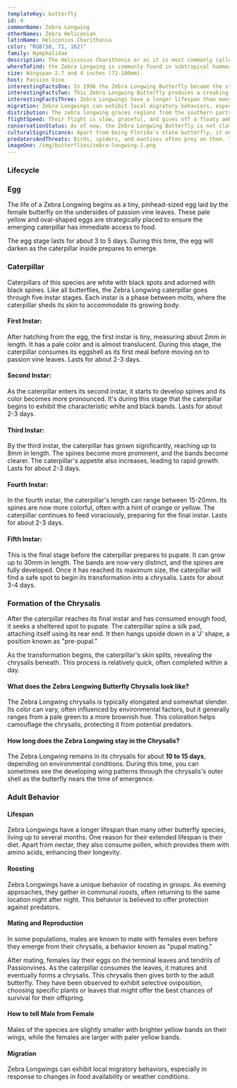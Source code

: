 ---
templateKey: butterfly
id: 4
commonName: Zebra Longwing
otherNames: Zebra Heliconian
latinName: Heliconius Charithonia
color: "RGB(58, 71, 162)"
family: Nymphalidae
description: The Heliconius Charithonia or as it is most commonly called the Zebra Longwing is a neotropical butterfly known for its black elongated wings with striking yellow stripes. The underside of the wings has a similar pattern but is paler in color and features several small red spots near its narrow body.
whereToFind: the Zebra Longwing is commonly found in subtropical hammocks, forest margins, shrubby thickets, and adjacent open areas. It's also a regular sight in many butterfly gardens, suburban yards, and parks.
size: Wingspan 2.7 and 4 inches (72-100mm).
host: Passion Vine
interestingFactsOne: In 1996 the Zebra Longwing Butterfly became the state butterfly of Florida.
interestingFactsTwo: This Zebra Longwing Butterfly produces a creaking sound if disturbed by wiggling its body.
interestingFactsThree: Zebra Longwings have a longer lifespan than many other butterfly species, living up to several months. One reason for their extended lifespan is their diet. Apart from nectar, they also consume pollen, which provides them with amino acids, enhancing their longevity.
migration: Zebra Longwings can exhibit local migratory behaviors, especially in response to changes in food availability or weather conditions.
distribution: The zebra longwing graces regions from the southern parts of the United States down to Central America.
flightSpeed: Their flight is slow, graceful, and gives off a floaty ambiance.
conservationStatus: As of now, the Zebra Longwing Butterfly is not classified as endangered or threatened.
culturalSignificance: Apart from being Florida's state butterfly, it enjoys celebration in various butterfly festivals and educational sessions.
predatorsAndThreats: Birds, spiders, and mantises often prey on them. The striking black and white pattern of the Zebra Longwing serves as a warning to potential predators. They are unpalatable due to toxins they accumulate from their larval host plants, the passion vines.
imageOne: /img/butterflies/zebra-longwing-1.png
---
<h3>Lifecycle</h3>

<h3>Egg</h3>
<p style={{maxWidth: "700px"}}>The life of a Zebra Longwing begins as a tiny, pinhead-sized egg laid by the female butterfly on the undersides of passion vine leaves. These pale yellow and oval-shaped eggs are strategically placed to ensure the emerging caterpillar has immediate access to food.</p>
<p style={{maxWidth: "700px"}}>The egg stage lasts for about 3 to 5 days. During this time, the egg will darken as the caterpillar inside prepares to emerge.</p>

<h3>Caterpillar</h3>
<p style={{maxWidth: "800px"}}>Caterpillars of this species are white with black spots and adorned with black spines. Like all butterflies, the Zebra Longwing caterpillar goes through five instar stages. Each instar is a phase between molts, where the caterpillar sheds its skin to accommodate its growing body.</p>
<div className= "flex wrap" >
<div className="col-6">
<h4>First Instar:</h4>
<p>After hatching from the egg, the first instar is tiny, measuring about 2mm in length. It has a pale color and is almost translucent. During this stage, the caterpillar consumes its eggshell as its first meal before moving on to passion vine leaves. Lasts for about 2-3 days.</p>
</div>
<div className="col-6">
<h4>Second Instar:</h4>
<p>As the caterpillar enters its second instar, it starts to develop spines and its color becomes more pronounced. It's during this stage that the caterpillar begins to exhibit the characteristic white and black bands. Lasts for about 2-3 days.</p>
</div>

<div className= "col-6">
<h4>Third Instar:</h4>
<p>By the third instar, the caterpillar has grown significantly, reaching up to 8mm in length. The spines become more prominent, and the bands become clearer. The caterpillar's appetite also increases, leading to rapid growth. Lasts for about 2-3 days.</p>

</div>
<div className= "col-6">
<h4>Fourth Instar:</h4>
<p>In the fourth instar, the caterpillar's length can range between 15-20mm. Its spines are now more colorful, often with a hint of orange or yellow. The caterpillar continues to feed voraciously, preparing for the final instar. Lasts for about 2-3 days.</p>

</div>
<div >
<h4>Fifth Instar:</h4>
<p>This is the final stage before the caterpillar prepares to pupate. It can grow up to 30mm in length. The bands are now very distinct, and the spines are fully developed. Once it has reached its maximum size, the caterpillar will find a safe spot to begin its transformation into a chrysalis. Lasts for about 3-4 days.</p>

</div>

</div>

<h3>Formation of the Chrysalis</h3>
<p>After the caterpillar reaches its final instar and has consumed enough food, it seeks a sheltered spot to pupate. The caterpillar spins a silk pad, attaching itself using its rear end. It then hangs upside down in a 'J' shape, a position known as "pre-pupal."</p>
<p>As the transformation begins, the caterpillar's skin splits, revealing the chrysalis beneath. This process is relatively quick, often completed within a day.</p>

<h4>What does the Zebra Longwing Butterfly Chrysalis look like?</h4>
<p>The Zebra Longwing chrysalis is typically elongated and somewhat slender. Its color can vary, often influenced by environmental factors, but it generally ranges from a pale green to a more brownish hue. This coloration helps camouflage the chrysalis, protecting it from potential predators.</p>

<h4>How long does the Zebra Longwing stay in the Chrysalis?</h4>
<p>The Zebra Longwing remains in its chrysalis for about <strong>10 to 15 days</strong>, depending on environmental conditions. During this time, you can sometimes see the developing wing patterns through the chrysalis's outer shell as the butterfly nears the time of emergence.</p>

<h3>Adult Behavior</h3>

<h4>Lifespan</h4>
<p>Zebra Longwings have a longer lifespan than many other butterfly species, living up to several months. One reason for their extended lifespan is their diet. Apart from nectar, they also consume pollen, which provides them with amino acids, enhancing their longevity.</p>

<h4>Roosting</h4>
<p>Zebra Longwings have a unique behavior of roosting in groups. As evening approaches, they gather in communal roosts, often returning to the same location night after night. This behavior is believed to offer protection against predators.</p>

<h4>Mating and Reproduction</h4>
<p>In some populations, males are known to mate with females even before they emerge from their chrysalis, a behavior known as "pupal mating."</p>
<p>After mating, females lay their eggs on the terminal leaves and tendrils of Passionvines. As the caterpillar consumes the leaves, it matures and eventually forms a chrysalis. This chrysalis then gives birth to the adult butterfly. They have been observed to exhibit selective oviposition, choosing specific plants or leaves that might offer the best chances of survival for their offspring.</p>

<h4>How to tell Male from Female</h4>
<p>Males of the species are slightly smaller with brighter yellow bands on their wings, while the females are larger with paler yellow bands.</p>

<h4>Migration</h4>
<p>Zebra Longwings can exhibit local migratory behaviors, especially in response to changes in food availability or weather conditions.</p>
